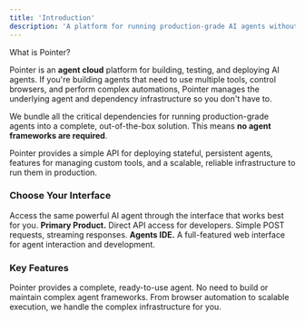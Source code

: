 ```yaml
---
title: 'Introduction'
description: 'A platform for running production-grade AI agents without managing infrastructure.'
---
```


What is Pointer? 

Pointer is an **agent cloud** platform for building, testing, and deploying AI agents. If you're building agents that need to use multiple tools, control browsers, and perform complex automations, Pointer manages the underlying agent and dependency infrastructure so you don't have to.

We bundle all the critical dependencies for running production-grade agents into a complete, out-of-the-box solution. This means **no agent frameworks are required**. 

Pointer provides a simple API for deploying stateful, persistent agents, features for managing custom tools, and a scalable, reliable infrastructure to run them in production.



### Choose Your Interface
Access the same powerful AI agent through the interface that works best for you.
<CardGroup cols={2}>
  <Card title="Agent API" icon="robot" href="https://trypointer.com">
    **Primary Product.** Direct API access for developers. Simple POST requests, streaming responses.
  </Card>
  <Card title="Agents IDE" icon="globe" href="https://trypointer.com">
    **Agents IDE.** A full-featured web interface for agent interaction and development.
  </Card>
</CardGroup>

### Key Features
<CardGroup>
  <Card title="Anti-Framework" icon="robot">
    Pointer provides a complete, ready-to-use agent. No need to build or maintain complex agent frameworks.
  </Card>
  <Card title="Managed Infrastructure" icon="server">
    From browser automation to scalable execution, we handle the complex infrastructure for you.
  </Card>
</CardGroup>